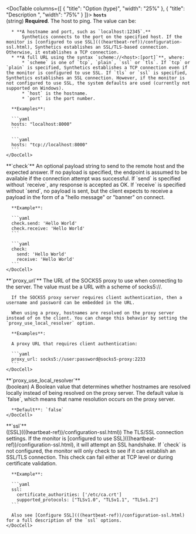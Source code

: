 
<DocTable columns={[
  {
    "title": "Option (type)",
    "width": "25%"
  },
  {
    "title": "Description  ",
    "width": "75%"
  }
]}>
  <DocRow>
    <DocCell>
       <span id="monitor-tcp-hosts">**`hosts`**</span><br />
       (<DocLink id="serverlessObservabilitySyntheticsLightweight" section="string">string</DocLink>)
    </DocCell>
    <DocCell>
      **Required**. The host to ping. The value can be:

      * **A hostname and port, such as `localhost:12345`.**
          Synthetics connects to the port on the specified host. If the monitor is [configured to use SSL](((heartbeat-ref))/configuration-ssl.html), Synthetics establishes an SSL/TLS-based connection. Otherwise, it establishes a TCP connection.
      * **A full URL using the syntax `scheme://<host>:[port]`**, where:
          * `scheme` is one of `tcp`, `plain`, `ssl` or `tls`. If `tcp` or `plain` is specified, Synthetics establishes a TCP connection even if the monitor is configured to use SSL. If `tls` or `ssl` is specified, Synthetics establishes an SSL connection. However, if the monitor is not configured to use SSL, the system defaults are used (currently not supported on Windows).
          * `host` is the hostname.
          * `port` is the port number.

      **Examples**:

      ```yaml
      hosts: "localhost:8000"
      ```

      ```yaml
      hosts: "tcp://localhost:8000"
      ```
    </DocCell>
  </DocRow>
  <DocRow>
    <DocCell>
       <span id="monitor-tcp-check">**`check`**</span>
    </DocCell>
    <DocCell>
      An optional payload string to send to the remote host and the expected answer. If no payload is specified, the endpoint is assumed to be available if the connection attempt was successful. If `send` is specified without `receive`, any response is accepted as OK. If `receive` is specified without `send`, no payload is sent, but the client expects to receive a payload in the form of a "hello message" or "banner" on connect.

      **Example**:

      ```yaml
      check.send: 'Hello World'
      check.receive: 'Hello World'
      ```

      ```yaml
      check:
        send: 'Hello World'
        receive: 'Hello World'
      ```
    </DocCell>
  </DocRow>
  <DocRow>
    <DocCell>
       <span id="monitor-tcp-proxy_url">**`proxy_url`**</span>
    </DocCell>
    <DocCell>
      The URL of the SOCKS5 proxy to use when connecting to the server. The value must be a URL with a scheme of socks5://.

      If the SOCKS5 proxy server requires client authentication, then a username and password can be embedded in the URL.

      When using a proxy, hostnames are resolved on the proxy server instead of on the client. You can change this behavior by setting the `proxy_use_local_resolver` option.

      **Examples**:

      A proxy URL that requires client authentication:

      ```yaml
      proxy_url: socks5://user:password@socks5-proxy:2233
      ```
    </DocCell>
  </DocRow>
  <DocRow>
    <DocCell>
       <span id="monitor-tcp-proxy_use_local_resolver">**`proxy_use_local_resolver`**</span><br />
      (<DocLink id="serverlessObservabilitySyntheticsLightweight" section="boolean">boolean</DocLink>)
    </DocCell>
    <DocCell>
      A Boolean value that determines whether hostnames are resolved locally instead of being resolved on the proxy server. The default value is `false`, which means that name resolution occurs on the proxy server.

      **Default**: `false`
    </DocCell>
  </DocRow>
  <DocRow>
    <DocCell>
       <span id="monitor-tcp-ssl">**`ssl`**</span><br />
      ([SSL](((heartbeat-ref))/configuration-ssl.html))
    </DocCell>
    <DocCell>
      The TLS/SSL connection settings. If the monitor is [configured to use SSL](((heartbeat-ref))/configuration-ssl.html), it will attempt an SSL handshake. If `check` is not configured, the monitor will only check to see if it can establish an SSL/TLS connection. This check can fail either at TCP level or during certificate validation.

      **Example**:

      ```yaml
      ssl:
        certificate_authorities: ['/etc/ca.crt']
        supported_protocols: ["TLSv1.0", "TLSv1.1", "TLSv1.2"]
      ```

      Also see [Configure SSL](((heartbeat-ref))/configuration-ssl.html) for a full description of the `ssl` options.
    </DocCell>
  </DocRow>
</DocTable>
